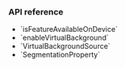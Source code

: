 <PlatformWrapper platform='windows'>

### API reference

- <Link to="{{global.API_REF_WINDOWS_ROOT_CPP}}/class_irtcengine.html#api_irtcengine_isfeatureavailableondevice">`isFeatureAvailableOnDevice`</Link>

- <Link to="{{global.API_REF_WINDOWS_ROOT_CPP}}/class_irtcengine.html#api_irtcengine_enablevirtualbackground">`enableVirtualBackground`</Link>

- <Link to="{{global.API_REF_WINDOWS_ROOT_CPP}}/class_virtualbackgroundsource.html">`VirtualBackgroundSource`</Link>

- <Link to="{{global.API_REF_WINDOWS_ROOT_CPP}}/class_segmentationproperty.html">`SegmentationProperty`</Link>

</PlatformWrapper>